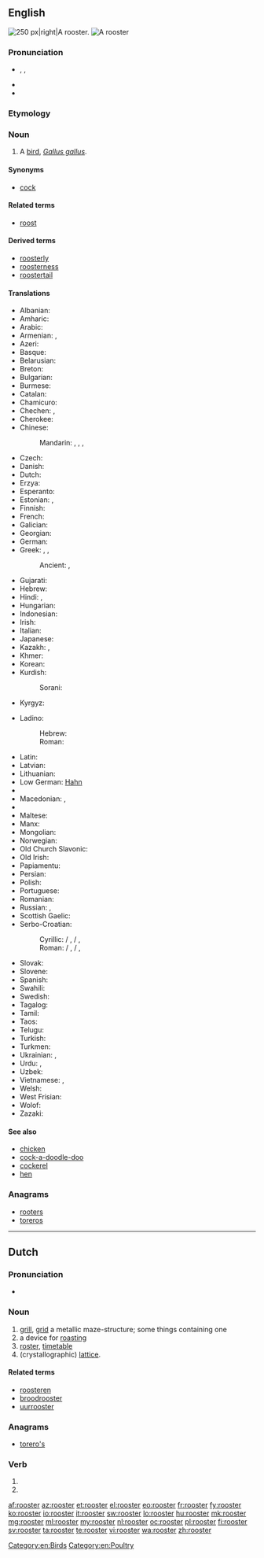 ==English==
[[Image:Rooster04 adjusted.jpg|thumb|250 px|right|A rooster.]]
[[File:A close-up of rooster 6.JPG|thumb|A rooster]]
{{wikipedia}}

===Pronunciation===
* {{enPR|roo͞'stər}}, {{IPA|/ˈruːstə(r)/}}, {{X-SAMPA|/"ru:st@(r)/}}
* {{audio|en-us-rooster.ogg|Audio (US)}}
* {{rhymes|uːstə(r)}}

===Etymology===
{{suffix|roost|er}}

===Noun===
{{en-noun}}

# A [[bird]], ''[[Gallus gallus]]''.

====Synonyms====
* [[cock]]

====Related terms====
* [[roost]]

====Derived terms====
* [[roosterly]]
* [[roosterness]]
* [[roostertail]]

====Translations====
{{trans-top|male domestic fowl}}
* Albanian: {{t-|sq|kokosh|m}}
* Amharic: {{t-|am|አውራ ዶሮ|tr=ʼäwᵊra doro|sc=Ethi}}
* Arabic: {{t+|ar|ديك|m|tr=dīk}}
* Armenian: {{t+|hy|աքլոր|tr=ak’lor}}, {{t+|hy|աքաղաղ|tr=akʿałał|sc=Armn}}
* Azeri: {{t+|az|xoruz}}
* Basque: {{t-|eu|oilarra}}
* Belarusian: {{t-|be|певень|m|tr=pévenʹ|sc=Cyrl}}
* Breton: {{t+|br|kilhog|m}}
* Bulgarian: {{t+|bg|петел|m|tr=petél}}
* Burmese: {{t+|my|ကြက်ဖ|tr=kyet-hpa.|sc=Mymr}}
* Catalan: {{t-|ca|gall|m}}
* Chamicuro: {{tø|ccc|kayo}}
* Chechen: {{tø|ce|боргIал}}, {{tø|ce|нIаьна}}
* Cherokee: {{t-|chr|ᎠᏨᏯ|sc=Cher}}
* Chinese: 
*: Mandarin: {{t|cmn|雄雞|sc=Hani}}, {{t|cmn|雄鸡|tr=xióngjī|sc=Hani}}, {{t|cmn|公雞|sc=Hani}}, {{t|cmn|公鸡|tr=gōngjī|sc=Hani}}
* Czech: {{t+|cs|kohout|m}}
* Danish: {{t+|da|hane|c}}
* Dutch: {{t+|nl|haan|m}}
* Erzya: {{tø|myv|атякш|tr=atjakš}}
* Esperanto: {{t-|eo|koko}}
* Estonian: {{t+|et|kukk}}, {{t-|et|kikas}}
* Finnish: {{t+|fi|kukko}}
* French: {{t+|fr|coq|m}}
* Galician: {{t-|gl|galo|m}}
* Georgian: {{t-|ka|მამალი|tr=mamali|sc=Geor}}
* German: {{t+|de|Hahn|m}}
* Greek: {{t+|el|κόκορας|m|tr=kókoras|sc=Grek}}, {{t+|el|πετεινός|m|tr=peteinós|sc=Grek}}, {{qualifier|poetic}} {{t-|el|αλέκτορας|m|tr=aléktoras|sc=Grek}}
*: Ancient: {{tø|grc|ἀλεκτρυών|m|tr=alektruōn|sc=polytonic}}, {{tø|grc|ἀλέκτωρ|tr=alector|sc=polytonic}}
* Gujarati: {{t-|gu|કૂકડો|m|tr=kūkɖo}}
* Hebrew: {{t+|he|תרנגול|m|tr=tarnegól|sc=Hebr}}
* Hindi: {{t-|hi|मुर्ग़ा|m|tr=murġā|sc=Deva}}, {{t-|hi|मुर्गा|m|tr=murgā|sc=Deva}}
* Hungarian: {{t+|hu|kakas}}
* Indonesian: {{t+|id|ayam jago}}
* Irish: {{t+|ga|coileach|m}}
* Italian: {{t+|it|gallo|m}}
* Japanese: {{t-|ja|雄鳥|tr=おんどり, ondori|sc=Jpan}}
* Kazakh: {{t|kk|әтеш|tr=äteş|sc=Cyrl}}, {{t|kk|қораз|tr=qoraz|sc=Cyrl}}
* Khmer: {{t-|km|មាន់ឈ្មោល|tr=moan cmool|sc=Khmr}}
* Korean: {{t+|ko|수탉|tr=sutak|sc=Hang}}
* Kurdish: 
*: Sorani: {{ku-Arab|[[که‌ڵه‌شێر]]}}
* Kyrgyz: {{t-|ky|короз|tr=qoroz|sc=Cyrl}}
{{trans-mid}}
* Ladino: 
*: Hebrew: {{tø|lad|גאייו|m|sc=Hebr}}
*: Roman: {{tø|lad|gayo|m}}
* Latin: {{t+|la|gallus|m}}
* Latvian: {{t-|lv|gailis|m}}
* Lithuanian: {{t+|lt|gaidys|m}}
* Low German: [[Hahn]] {{m}}
* {{trreq|luy}}
* Macedonian: {{t-|mk|прета|m|tr=preta|sc=Cyrl}}, {{t-|mk|петел|m|tr=pétel|sc=Cyrl}}
* {{trreq|ml}}
* Maltese: {{t-|mt|serduk|m}}
* Manx: {{t-|gv|kellagh|m}}
* Mongolian: {{t-|mn|эр тахиа|tr=er tahia|sc=Cyrl}}
* Norwegian: {{t+|no|hane|m}}
* Old Church Slavonic: {{tø|cu|кѹръ|m|tr=kurŭ|sc=Cyrs}}
* Old Irish: {{tø|sga|caileach|m}}
* Papiamentu: {{tø|pap|gai}}
* Persian: {{t+|fa|خروس|tr=xorus}}
* Polish: {{t+|pl|kogut|m}}
* Portuguese: {{t+|pt|galo|m}}
* Romanian: {{t+|ro|cocoș|m}}
* Russian: {{t+|ru|петух|m|tr=petúx}}, {{qualifier|regional}} {{t+|ru|кочет|m|tr=kóčet|sc=Cyrl}}
* Scottish Gaelic: {{t-|gd|coileach|m}}
* Serbo-Croatian: 
*: Cyrillic: {{t-|sh|петао|m}} / {{t-|sh|пијетао|m}}, {{t-|sh|певац|m}} / {{t-|sh|пијевац|m}}, {{t-|sh|хороз|m}}
*: Roman: {{t-|sh|petao|m}} / {{t-|sh|pijetao|m}}, {{t-|sh|pevac|m}} / {{t-|sh|pijevac|m}}, {{t-|sh|horoz|m}}
* Slovak: {{t-|sk|kohút|m}}
* Slovene: {{t+|sl|petelin|m}}
* Spanish: {{t+|es|gallo|m}}
* Swahili: {{t+|sw|jogoo}}
* Swedish: {{t+|sv|tupp|c}}
* Tagalog: {{qualifier|literally}} {{t-|tl|rooster|m}}
* Tamil: {{t+|ta|சேவல்|tr=cēval|sc=Taml}}
* Taos: {{tø|twf|gòyu’úna}}
* Telugu: {{t+|te|రూస్టర్|tr=rūsṭar|sc=Telu}}
* Turkish: {{t+|tr|horoz}}
* Turkmen: {{t-|tk|horaz}}
* Ukrainian: {{t+|uk|півень|m|tr=pívenʹ|sc=Cyrl}}, {{t+|uk|когут|m|tr=kóhut|sc=Cyrl}}
* Urdu: {{t-|ur|مرغا|m|tr=murġā|sc=ur-Arab}}, {{t-|ur|خروس|m|tr=xurūs|sc=ur-Arab}}
* Uzbek: {{t-|uz|xo'roz}}
* Vietnamese: {{t+|vi|gà trống}}, {{t-|vi|con gà trống}}
* Welsh: {{t+|cy|ceiliog|m}}
* West Frisian: {{t-|fy|hoanne}}
* Wolof: {{t+|wo|séq|alt=séq gi}}
* Zazaki: {{tø|zza|dik m}}
{{trans-bottom}}

====See also====
* [[chicken]]
* [[cock-a-doodle-doo]]
* [[cockerel]]
* [[hen]]

===Anagrams===
* [[rooters#English|rooters]]
* [[toreros#English|toreros]]

[[Category:en:Birds]]
[[Category:en:Poultry]]

----

==Dutch==

===Pronunciation===
* {{IPA|/ˈroːstər/|lang=nl}}

===Noun===
{{nl-noun|n|roosters|roostertje}}

# [[grill]], [[grid]] a metallic maze-structure; some things containing one
# a device for [[roasting]]
# [[roster]], [[timetable]]
# (crystallographic) [[lattice]].

====Related terms====
* [[roosteren]]
* [[broodrooster]]
* [[uurrooster]]

===Anagrams===
* [[torero's#Dutch|torero's]]

===Verb===
{{head|nl|verb form}}

# {{nl-verb-form|p=1|n=sg|t=pres|m=ind|roosteren}}
# {{nl-verb-form|m=imp|roosteren}}

[[af:rooster]]
[[az:rooster]]
[[et:rooster]]
[[el:rooster]]
[[eo:rooster]]
[[fr:rooster]]
[[fy:rooster]]
[[ko:rooster]]
[[io:rooster]]
[[it:rooster]]
[[sw:rooster]]
[[lo:rooster]]
[[hu:rooster]]
[[mk:rooster]]
[[mg:rooster]]
[[ml:rooster]]
[[my:rooster]]
[[nl:rooster]]
[[oc:rooster]]
[[pl:rooster]]
[[fi:rooster]]
[[sv:rooster]]
[[ta:rooster]]
[[te:rooster]]
[[vi:rooster]]
[[wa:rooster]]
[[zh:rooster]]